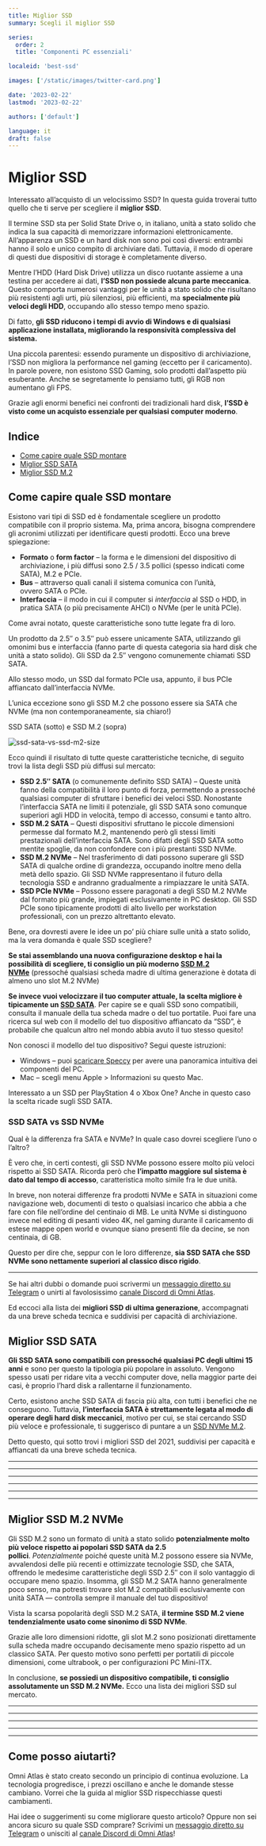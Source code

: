 ```yaml
---
title: Miglior SSD
summary: Scegli il miglior SSD

series:
  order: 2
  title: 'Componenti PC essenziali'

localeid: 'best-ssd'

images: ['/static/images/twitter-card.png']

date: '2023-02-22'
lastmod: '2023-02-22'

authors: ['default']

language: it
draft: false
---
```


# Miglior SSD

Interessato all’acquisto di un velocissimo SSD? In questa guida troverai tutto quello che ti serve per scegliere il **miglior SSD**.

Il termine SSD sta per Solid State Drive o, in italiano, unità a stato solido che indica la sua capacità di memorizzare informazioni elettronicamente. All’apparenza un SSD e un hard disk non sono poi così diversi: entrambi hanno il solo e unico compito di archiviare dati. Tuttavia, il modo di operare di questi due dispositivi di storage è completamente diverso.

Mentre l’HDD (Hard Disk Drive) utilizza un disco ruotante assieme a una testina per accedere ai dati, **l’SSD non possiede alcuna parte meccanica**. Questo comporta numerosi vantaggi per le unità a stato solido che risultano più resistenti agli urti, più silenziosi, più efficienti, ma **specialmente più veloci degli HDD**, occupando allo stesso tempo meno spazio.

Di fatto, **gli SSD riducono i tempi di avvio di Windows e di qualsiasi applicazione installata, migliorando la responsività complessiva del sistema.**

Una piccola parentesi: essendo puramente un dispositivo di archiviazione, l’SSD non migliora la performance nel gaming (eccetto per il caricamento). In parole povere, non esistono SSD Gaming, solo prodotti dall’aspetto più esuberante. Anche se segretamente lo pensiamo tutti, gli RGB non aumentano gli FPS.

Grazie agli enormi benefici nei confronti dei tradizionali hard disk, **l’SSD è visto come un acquisto essenziale per qualsiasi computer moderno**.

## Indice

- [Come capire quale SSD montare](#come-capire-quale-ssd-montare)
- [Miglior SSD SATA](#miglior-ssd-sata)
- [Miglior SSD M.2](#miglior-ssd-m.2)

## Come capire quale SSD montare

Esistono vari tipi di SSD ed è fondamentale scegliere un prodotto compatibile con il proprio sistema. Ma, prima ancora, bisogna comprendere gli acronimi utilizzati per identificare questi prodotti. Ecco una breve spiegazione:

- **Formato** o **form factor** – la forma e le dimensioni del dispositivo di archiviazione, i più diffusi sono 2.5 / 3.5 pollici (spesso indicati come SATA), M.2 e PCIe.
- **Bus** – attraverso quali canali il sistema comunica con l’unità, ovvero SATA o PCIe.
- **Interfaccia** – il modo in cui il computer si *interfaccia* al SSD o HDD, in pratica SATA (o più precisamente AHCI) o NVMe (per le unità PCIe).

Come avrai notato, queste caratteristiche sono tutte legate fra di loro.

Un prodotto da 2.5″ o 3.5″ può essere unicamente SATA, utilizzando gli omonimi bus e interfaccia (fanno parte di questa categoria sia hard disk che unità a stato solido). Gli SSD da 2.5″ vengono comunemente chiamati SSD SATA.

Allo stesso modo, un SSD dal formato PCIe usa, appunto, il bus PCIe affiancato dall’interfaccia NVMe.

L’unica eccezione sono gli SSD M.2 che possono essere sia SATA che NVMe (ma non contemporaneamente, sia chiaro!)

SSD SATA (sotto) e SSD M.2 (sopra)

![ssd-sata-vs-ssd-m2-size](/static/images/ssd/ssd-sata-vs-ssd-m2-size.jpg)

Ecco quindi il risultato di tutte queste caratteristiche tecniche, di seguito trovi la lista degli SSD più diffusi sul mercato:

- **SSD 2.5″ SATA** (o comunemente definito SSD SATA) – Queste unità fanno della compatibilità il loro punto di forza, permettendo a pressoché qualsiasi computer di sfruttare i benefici dei veloci SSD. Nonostante l’interfaccia SATA ne limiti il potenziale, gli SSD SATA sono comunque superiori agli HDD in velocità, tempo di accesso, consumi e tanto altro.
- **SSD M.2 SATA** – Questi dispositivi sfruttano le piccole dimensioni permesse dal formato M.2, mantenendo però gli stessi limiti prestazionali dell’interfaccia SATA. Sono difatti degli SSD SATA sotto mentite spoglie, da non confondere con i più prestanti SSD NVMe.
- **SSD M.2 NVMe** – Nel trasferimento di dati possono superare gli SSD SATA di qualche ordine di grandezza, occupando inoltre meno della metà dello spazio. Gli SSD NVMe rappresentano il futuro della tecnologia SSD e andranno gradualmente a rimpiazzare le unità SATA.
- **SSD PCIe NVMe** – Possono essere paragonati a degli SSD M.2 NVMe dal formato più grande, impiegati esclusivamente in PC desktop. Gli SSD PCIe sono tipicamente prodotti di alto livello per workstation professionali, con un prezzo altrettanto elevato.

Bene, ora dovresti avere le idee un po’ più chiare sulle unità a stato solido, ma la vera domanda è quale SSD scegliere?

**Se stai assemblando una nuova configurazione desktop e hai la possibilità di scegliere, ti consiglio un più moderno [SSD M.2 NVMe](https://www.omni-atlas.com/it-it/blog/miglior-ssd/#miglior-ssd-m.2)** (pressoché qualsiasi scheda madre di ultima generazione è dotata di almeno uno slot M.2 NVMe)

**Se invece vuoi velocizzare il tuo computer attuale, la scelta migliore è tipicamente un [SSD SATA](https://www.omni-atlas.com/it-it/blog/miglior-ssd/#miglior-ssd-sata)**. Per capire se e quali SSD sono compatibili, consulta il manuale della tua scheda madre o del tuo portatile. Puoi fare una ricerca sul web con il modello del tuo dispositivo affiancato da “SSD”, è probabile che qualcun altro nel mondo abbia avuto il tuo stesso quesito!

Non conosci il modello del tuo dispositivo? Segui queste istruzioni:

- Windows – puoi [scaricare Speccy](https://www.ccleaner.com/speccy) per avere una panoramica intuitiva dei componenti del PC.
- Mac – scegli menu Apple > Informazioni su questo Mac.

Interessato a un SSD per PlayStation 4 o Xbox One? Anche in questo caso la scelta ricade sugli SSD SATA.

### SSD SATA vs SSD NVMe

Qual è la differenza fra SATA e NVMe? In quale caso dovrei scegliere l’uno o l’altro?

È vero che, in certi contesti, gli SSD NVMe possono essere molto più veloci rispetto ai SSD SATA. Ricorda però che **l’impatto maggiore sul sistema è dato dal tempo di accesso**, caratteristica molto simile fra le due unità.

In breve, non noterai differenze fra prodotti NVMe e SATA in situazioni come navigazione web, documenti di testo o qualsiasi incarico che abbia a che fare con file nell’ordine del centinaio di MB. Le unità NVMe si distinguono invece nel editing di pesanti video 4K, nel gaming durante il caricamento di estese mappe open world e ovunque siano presenti file da decine, se non centinaia, di GB.

Questo per dire che, seppur con le loro differenze, **sia SSD SATA che SSD NVMe sono nettamente superiori al classico disco rigido**.

---

Se hai altri dubbi o domande puoi scrivermi un [messaggio diretto su Telegram](https://t.me/RayRemnant) o unirti al favolosissimo [canale Discord di Omni Atlas](https://discord.gg/uM5wTYg).

Ed eccoci alla lista dei **migliori SSD di ultima generazione**, accompagnati da una breve scheda tecnica e suddivisi per capacità di archiviazione.

## Miglior SSD SATA

**Gli SSD SATA sono compatibili con pressoché qualsiasi PC degli ultimi 15 anni** e sono per questo la tipologia più popolare in assoluto. Vengono spesso usati per ridare vita a vecchi computer dove, nella maggior parte dei casi, è proprio l’hard disk a rallentarne il funzionamento.

Certo, esistono anche SSD SATA di fascia più alta, con tutti i benefici che ne conseguono. Tuttavia, **l’interfaccia SATA è strettamente legata al modo di operare degli hard disk meccanici**, motivo per cui, se stai cercando SSD più veloce e professionale, ti suggerisco di puntare a un [SSD NVMe M.2](https://www.omni-atlas.com/it-it/blog/miglior-ssd/#miglior-ssd-m.2).

Detto questo, qui sotto trovi i migliori SSD del 2021, suddivisi per capacità e affiancati da una breve scheda tecnica.

<Product1 name="Patriot Burst 120 GB" amazonUrl="https://www.amazon.it/dp/B07574MTR4?tag=omni-atlas-21" />

---

<Product1 name="Kingston A400 240 GB" amazonUrl="https://www.amazon.it/dp/B01N5IB20Q?tag=omni-atlas-21" />

---

<Product1 name="SanDisk SSD Plus 480 GB" amazonUrl="https://www.amazon.it/dp/B01F9G46Q8?tag=omni-atlas-21" />

---

<Product1 name="Samsung 860 EVO 1 TB" amazonUrl="https://www.amazon.it/dp/B078WQT6S6?tag=omni-atlas-21" />

---

<Product1 name="Crucial BX500 2 TB" amazonUrl="https://www.amazon.it/dp/B07YD58MX9?tag=omni-atlas-21" />

---

<Product1 name="Samsung 860 EVO 4 TB" amazonUrl="https://www.amazon.it/dp/B078WRVNTW?tag=omni-atlas-21" />

---

## Miglior SSD M.2 NVMe

Gli SSD M.2 sono un formato di unità a stato solido **potenzialmente molto più veloce rispetto ai popolari SSD SATA da 2.5 pollici**. *Potenzialmente* poiché queste unità M.2 possono essere sia NVMe, avvalendosi delle più recenti e ottimizzate tecnologie SSD, che SATA, offrendo le medesime caratteristiche degli SSD 2.5″ con il solo vantaggio di occupare meno spazio. Insomma, gli SSD M.2 SATA hanno generalmente poco senso, ma potresti trovare slot M.2 compatibili esclusivamente con unità SATA — controlla sempre il manuale del tuo dispositivo!

Vista la scarsa popolarità degli SSD M.2 SATA, **il termine SSD M.2 viene tendenzialmente usato come sinonimo di SSD NVMe**.

Grazie alle loro dimensioni ridotte, gli slot M.2 sono posizionati direttamente sulla scheda madre occupando decisamente meno spazio rispetto ad un classico SATA. Per questo motivo sono perfetti per portatili di piccole dimensioni, come ultrabook, o per configurazioni PC Mini-ITX.

In conclusione, **se possiedi un dispositivo compatibile, ti consiglio assolutamente un SSD M.2 NVMe.** Ecco una lista dei migliori SSD sul mercato.

<Product1 name="Western Digital Blue SN550 250 GB" amazonUrl="https://www.amazon.it/dp/B07YFF8879?tag=omni-atlas-21" />

---

<Product1 name="Sabrent Rocket 512 GB" amazonUrl="https://www.amazon.it/dp/B01N5IB20Q?tag=omni-atlas-21" />

---

<Product1 name="Western Digital Blue SN550 1 TB" amazonUrl="https://www.amazon.it/dp/B07YFFX5MD?tag=omni-atlas-21" />

---

<Product1 name="Corsair Force MP510 1920 GB" amazonUrl="https://www.amazon.it/dp/B07HR5PN9Q?tag=omni-atlas-21" />

---

<Product1 name="Sabrent Rocket 4 TB" amazonUrl="https://www.amazon.it/dp/B07LGF54XR?tag=omni-atlas-21" />

---

## Come posso aiutarti?

Omni Atlas è stato creato secondo un principio di continua evoluzione. La tecnologia progredisce, i prezzi oscillano e anche le domande stesse cambiano. Vorrei che la guida al miglior SSD rispecchiasse questi cambiamenti.

Hai idee o suggerimenti su come migliorare questo articolo? Oppure non sei ancora sicuro su quale SSD comprare? Scrivimi un [messaggio diretto su Telegram](https://t.me/RayRemnant) o unisciti al [canale Discord di Omni Atlas](https://discord.gg/uM5wTYg)!
